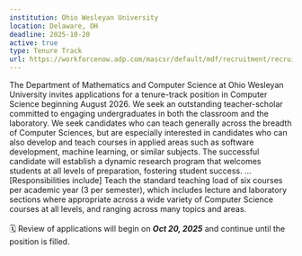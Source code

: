 ```yaml
---
institution: Ohio Wesleyan University
location: Delaware, OH
deadline: 2025-10-20
active: true
type: Tenure Track
url: https://workforcenow.adp.com/mascsr/default/mdf/recruitment/recruitment.html?cid=a2082ac8-6363-4a1c-92d0-adacd9e4f844&ccId=19000101_000001&jobId=537958&lang=en_US&source=CC4
---
```


The Department of Mathematics and Computer Science at Ohio Wesleyan University invites applications for a tenure-track position in Computer Science beginning August 2026. We seek an outstanding teacher-scholar committed to engaging undergraduates in both the classroom and the laboratory. We seek candidates who can teach generally across the breadth of Computer Sciences, but are especially interested in candidates who can also develop and teach courses in applied areas such as software development, machine learning, or similar subjects. The successful candidate will establish a dynamic research program that welcomes students at all levels of preparation, fostering student success.
...[Responsibilities include] Teach the standard teaching load of six courses per academic year (3 per semester), which includes lecture and laboratory sections where appropriate across a wide variety of Computer Science courses at all levels, and ranging across many topics and areas.
<br> <br>
🗓️ Review of applications will begin on ***Oct 20, 2025*** and continue until the position is filled.
